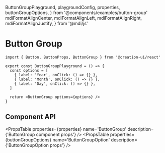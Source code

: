   ButtonGroupPlayground,
  playgroundConfig,
  properties,
  buttonGroupOptions,
} from '@components/examples/button-group'
  mdiFormatAlignCenter,
  mdiFormatAlignLeft,
  mdiFormatAlignRight,
  mdiFormatAlignJustify,
} from '@mdi/js'

# Button Group

<Playground config={playgroundConfig}>
  <ButtonGroupPlayground />
</Playground>

```tsx copy
import { Button, ButtonProps, ButtonGroup } from '@creation-ui/react'

export const ButtonGroupPlayground = () => {
  const options = [
    { label: 'Year', onClick: () => {} },
    { label: 'Month', onClick: () => {} },
    { label: 'Day', onClick: () => {} },
  ]

  return <ButtonGroup options={options} />
}
```

## Component API

<PropsTable
  properties={properties}
  name='ButtonGroup'
  description={'ButtonGroup component props'}
/>
<PropsTable
  properties={buttonGroupOptions}
  name='ButtonGroupOption'
  description={'ButtonGroupOption props'}
/>
